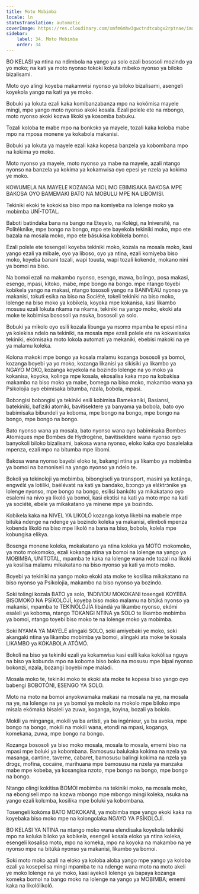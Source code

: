 ```yaml
---
title: Moto Mobimba
locale: ln
statusTranslation: automatic
coverImage: https://res.cloudinary.com/xmfm6mhw3gwctndtcubgx2rptnae/image/upload/v1740337243/small_cover_educacion_fundamental_a051170f1c.webp
sidebar:
    label: 34. Moto Mobimba
    order: 34
---
```

BO KELASI ya ntina na ndimbola na yango ya solo ezali bososoli mozindo ya yo moko; na kati ya moto nyonso tokoki kokuta mibeko nyonso ya biloko bizalisami.

Moto oyo alingi koyeba makamwisi nyonso ya biloko bizalisami, asengeli koyekola yango na kati ya ye moko.

Bobuki ya lokuta ezali kaka komibanzabanza mpo na kokómisa mayele mingi, mpe yango moto nyonso akoki kosala. Ezali polele ete na mbongo, moto nyonso akoki kozwa likoki ya kosomba babuku.

Tozali koloba te mabe mpo na bonkɔkɔ ya mayele, tozali kaka koloba mabe mpo na mposa monene ya kokabola makanisi.

Bobuki ya lokuta ya mayele ezali kaka kopesa banzela ya kobombana mpo na kokima yo moko.

Moto nyonso ya mayele, moto nyonso ya mabe na mayele, azali ntango nyonso na banzela ya kokima ya kokamwisa oyo epesi ye nzela ya kokima ye moko.

KOWUMELA NA MAYELE KOZANGA MOLIMO EBIMISAKA BAKOSA MPE BAKOSA OYO BAMEMAKI BATO NA MOBULU MPE NA LIBOMISI.

Tekiniki ekoki te kokokisa biso mpo na komiyeba na lolenge moko ya mobimba UNÍ-TOTAL.

Baboti batindaka bana na bango na Eteyelo, na Kolégi, na Iniversité, na Politéknike, mpe bongo na bongo, mpo ete bayekola tekiniki moko, mpo ete bazala na mosala moko, mpo ete básukisa kobikela bomoi.

Ezali polele ete tosengeli koyeba tekiniki moko, kozala na mosala moko, kasi yango ezali ya mibale, oyo ya liboso, oyo ya ntina, ezali komiyeba biso moko, koyeba banani tozali, wapi touuta, wapi tozali kokende, mokano nini ya bomoi na biso.

Na bomoi ezali na makambo nyonso, esengo, mawa, bolingo, posa makasi, esengo, mpasi, kitoko, mabe, mpe bongo na bongo. mpe ntango toyebi kobikela yango na makasi, ntango tososoli yango na BANIVEAU nyonso ya makanisi, tokuti esika na biso na Société, tokeli tekiniki na biso moko, lolenge na biso moko ya kobikela, koyoka mpe kokanisa, kasi likambo mosusu ezali lokuta nkama na nkama, tekiniki na yango moko, ekoki ata moke te kobimisa bososoli ya nsuka, bososoli ya solo.

Bobuki ya mikolo oyo esili kozala libunga ya nsɔmɔ mpamba te epesi ntina ya kolekisa ndelo na tekiniki, na mosala mpe ezali polele ete na kokweisaka tekiniki, ekómisaka moto lokola automati ya mekaniki, ebebisi makoki na ye ya malamu koleka.

Kolona makoki mpe bongo ya kosala malamu kozanga bososoli ya bomoi, kozanga boyebi ya yo moko, kozanga likanisi ya sikisiki ya likambo ya NGAYO MOKO, kozanga koyekola na bozindo lolenge na yo moko ya kokanisa, koyoka, kolinga mpe kosala, ekosalisa kaka mpo na kobakisa makambo na biso moko ya mabe, bomegɔ na biso moko, makambo wana ya Psikolojia oyo ebimisaka bitumba, nzala, bobola, mpasi.

Bobɔngisi bobɔngisi ya tekiniki esili kobimisa Bamekaniki, Basiansi, batekiniki, bafiziki atomiki, bavitisektere ya banyama ya bobola, bato oyo babimisaka bibundeli ya koboma, mpe bongo na bongo, mpe bongo na bongo, mpe bongo na bongo.

Bato nyonso wana ya mosala, bato nyonso wana oyo babimisaka Bombes Atomiques mpe Bombes de Hydrogène, bavitisektere wana nyonso oyo banyokoli biloko bizalisami, bakosa wana nyonso, eloko kaka oyo basalelaka mpenza, ezali mpo na bitumba mpe libomi.

Bakosa wana nyonso bayebi eloko te, bakangi ntina ya likambo ya mobimba ya bomoi na bamoniseli na yango nyonso ya ndelo te.

Bokoli ya tekinoloji ya mobimba, bibongiseli ya transport, masini ya kotánga, engwɛ́lɛ́ ya lotiliki, baélévatɛ́ na kati ya bandako, bɔɔngɔ ya elɛ́ktrɔ́nike ya lolenge nyonso, mpe bongo na bongo, esilisi bankóto ya mikakatano oyo esalemi na nivo ya likoló ya bomoi, kasi ekɔtisi na kati ya moto mpe na kati ya société, ebele ya mikakatano ya minene mpe ya bozindo.

Kobikela kaka na NIVEL YA LIKOLÓ kozanga kotya likebi na mabele mpe bitúká ndenge na ndenge ya bozindo koleka ya makanisi, elimboli mpenza kobenda likoló na biso mpe likoló na bana na biso, bobola, kolela mpe kobungisa elikya.

Bosɛnga monene koleka, mokakatano ya ntina koleka ya MOTO mokomoko, ya moto mokomoko, ezali kokanga ntina ya bomoi na lolenge na yango ya MOBIMBA, UNITOTAL, mpamba te kaka na lolenge wana nde tozali na likoki ya kosilisa malamu mikakatano na biso nyonso ya kati ya moto moko.

Boyebi ya tekiniki na yango moko ekoki ata moke te kosilisa mikakatano na biso nyonso ya Psikolojia, makambo na biso nyonso ya bozindo.

Soki tolingi kozala BATO ya solo, 1NDIVIDU MOKOKANI tosengeli KOYEBA BISOMOKO NA PSÍKOLÓJÍ, koyeba biso moko malamu na bitúká nyonso ya makanisi, mpamba te TEKINÓLÓJÍA libándá ya likambo nyonso, ekómi esaleli ya koboma, ntango TOKANGI NTINA ya SOLO te likambo mobimba ya bomoi, ntango toyebi biso moko te na lolenge moko ya mobimba.

Soki NYAMA YA MAYELE alingaki SOLO, soki amiyebaki ye moko, soki akangaki ntina ya likambo mobimba ya bomoi, alingaki ata moke te kosala LIKAMBO ya KOKABOLA ATÓMÓ.

Bokoli na biso ya tekiniki ezali ya kokamwisa kasi esili kaka kokólisa nguya na biso ya kobunda mpo na koboma biso boko na mosusu mpe bipai nyonso bokonzi, nzala, bozangi boyebi mpe maladi.

Mosala moko te, tekiniki moko te ekoki ata moke te kopesa biso yango oyo babengi BOBOTÓNI, ESENGO YA SOLO.

Moto na moto na bomoi anyokwamaka makasi na mosala na ye, na mosala na ye, na lolenge na ye ya bomoi ya mokolo na mokolo mpe biloko mpe misala ekómaka bisaleli ya zuwa, koganga, koyina, bozali ya bololo.

Mokili ya minganga, mokili ya ba artísti, ya ba ingénieur, ya ba avoka, mpe bongo na bongo, mokili na mokili wana, etondi na mpasi, koganga, komekana, zuwa, mpe bongo na bongo.

Kozanga bososoli ya biso moko mosala, mosala to mosala, ememi biso na mpasi mpe boluki ya kobombana. Bamosusu balukaka kokima na nzela ya masanga, cantine, taverne, cabaret, bamosusu balingi kokima na nzela ya drɔgɛ, mofina, cocaïne, marihuana mpe bamosusu na nzela ya manzaka mabe mpe kobeba, ya kosangisa nzoto, mpe bongo na bongo, mpe bongo na bongo.

Ntango olingi kokitisa BOMOI mobimba na tekiniki moko, na mosala moko, na ebongiseli mpo na kozwa mbongo mpe mbongo mingi koleka, nsuka na yango ezali kolɛmba, kosilika mpe boluki ya kobombana.

Tosengeli kokóma BATO MOKOKANI, ya mobimba mpe yango ekoki kaka na koyebaka biso moko mpe na kolongolaka NGAYO YA PSÍKOLÓJÍ.

BO KELASI YA NTINA na ntango moko wana elendisaka koyekola tekiniki mpo na koluka biloko ya kobikela, esengeli kosala eloko ya ntina koleka, esengeli kosalisa moto, mpo na komeka, mpo na koyoka na makambo na ye nyonso mpe na bitúká nyonso ya makanisi, likambo ya bomoi.

Soki moto moko azali na eloko ya koloba aloba yango mpe yango ya koloba ezali ya kosepelisa mingi mpamba te na ndenge wana moto na moto akeli ye moko lolenge na ye moko, kasi ayekoli lolenge ya bapaya kozanga komeka bomoi na bango moko na lolenge na yango ya MOBIMBA; ememi kaka na likolólikoló.

